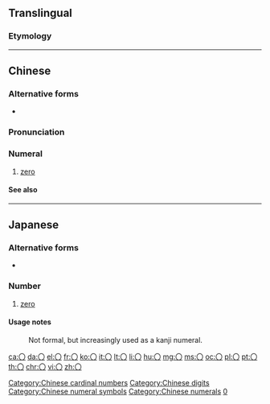 {{character info/new}}
{{also|Appendix:Variations of "o"}}
==Translingual==

===Etymology===
{{rfe|lang=mul}}

{{attention|mul}}

----

==Chinese==
{{zh-forms}}

===Alternative forms===
* {{zh-l|零}}

===Pronunciation===
{{zh-pron
|m=líng
|c=ling4
|h=pfs=làng
|mn=lêng
|w=3lin
|ma=y
|cat=num
}}

===Numeral===
{{zh-num}}

# [[zero]]

====See also====
{{Chinese-numbers}}

{{zh-cat|Beginning}}
[[Category:Chinese cardinal numbers]]
[[Category:Chinese digits]]
[[Category:Chinese numeral symbols]]
[[Category:Chinese numerals]]

----

==Japanese==

===Alternative forms===
* {{ja-l|零}}

===Number===
{{ja-pos|number|ゼロ|れい}}

# [[zero]]

====Usage notes====
: Not formal, but increasingly used as a kanji numeral.

[[Category:Japanese numeral symbols|0]]

[[ca:〇]]
[[da:〇]]
[[el:〇]]
[[fr:〇]]
[[ko:〇]]
[[it:〇]]
[[lt:〇]]
[[li:〇]]
[[hu:〇]]
[[mg:〇]]
[[ms:〇]]
[[oc:〇]]
[[pl:〇]]
[[pt:〇]]
[[th:〇]]
[[chr:〇]]
[[vi:〇]]
[[zh:〇]]